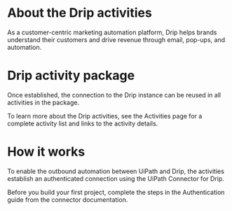 ﻿# About the Drip activities

As a customer-centric marketing automation platform, Drip helps brands understand their customers and drive revenue through email, pop-ups, and automation.

# Drip activity package

Once established, the connection to the Drip instance can be reused in all activities in the package.

To learn more about the Drip activities, see the Activities page for a complete activity list and links to the activity details.

# How it works

To enable the outbound automation between UiPath and Drip, the activities establish an authenticated connection using the UiPath Connector for Drip.

Before you build your first project, complete the steps in the Authentication guide from the connector documentation.
